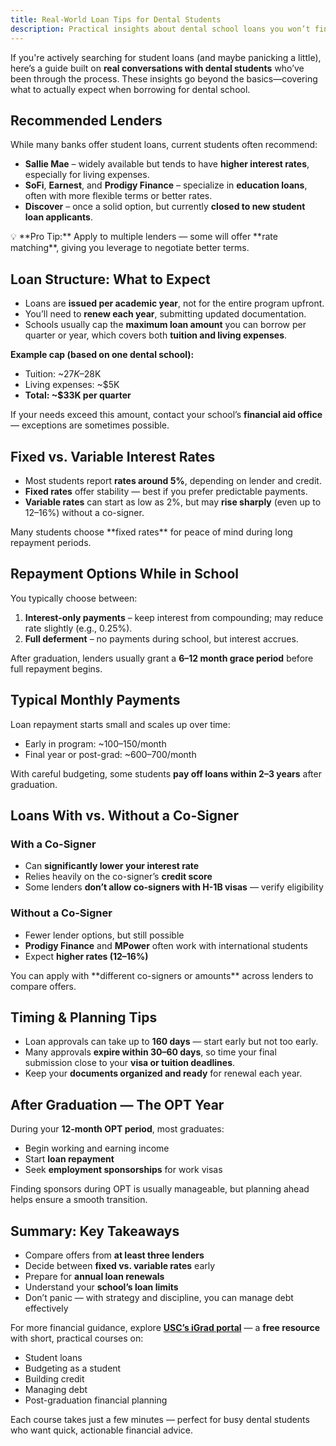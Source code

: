 ```yaml
---
title: Real-World Loan Tips for Dental Students
description: Practical insights about dental school loans you won’t find on official websites
---
```


If you're actively searching for student loans (and maybe panicking a little),
here’s a guide built on **real conversations with dental students** who’ve been
through the process. These insights go beyond the basics—covering what to
actually expect when borrowing for dental school.

## Recommended Lenders

While many banks offer student loans, current students often recommend:

- **Sallie Mae** – widely available but tends to have **higher interest rates**, especially for living expenses.
- **SoFi**, **Earnest**, and **Prodigy Finance** – specialize in **education loans**, often with more flexible terms or better rates.
- **Discover** – once a solid option, but currently **closed to new student loan applicants**.

<Aside>
  💡 **Pro Tip:** Apply to multiple lenders — some will offer **rate matching**, giving you leverage
  to negotiate better terms.
</Aside>

## Loan Structure: What to Expect

- Loans are **issued per academic year**, not for the entire program upfront.
- You’ll need to **renew each year**, submitting updated documentation.
- Schools usually cap the **maximum loan amount** you can borrow per quarter or year, which covers both **tuition and living expenses**.

**Example cap (based on one dental school):**

- Tuition: ~$27K–$28K
- Living expenses: ~$5K
- **Total: ~$33K per quarter**

If your needs exceed this amount, contact your school’s **financial aid office** — exceptions are sometimes possible.

## Fixed vs. Variable Interest Rates

- Most students report **rates around 5%**, depending on lender and credit.
- **Fixed rates** offer stability — best if you prefer predictable payments.
- **Variable rates** can start as low as 2%, but may **rise sharply** (even up to 12–16%) without a co-signer.

<Aside>Many students choose **fixed rates** for peace of mind during long repayment periods.</Aside>

## Repayment Options While in School

You typically choose between:

1. **Interest-only payments** – keep interest from compounding; may reduce rate slightly (e.g., 0.25%).
2. **Full deferment** – no payments during school, but interest accrues.

After graduation, lenders usually grant a **6–12 month grace period** before full repayment begins.

## Typical Monthly Payments

Loan repayment starts small and scales up over time:

- Early in program: ~$100–$150/month
- Final year or post-grad: ~$600–$700/month

With careful budgeting, some students **pay off loans within 2–3 years** after graduation.

## Loans With vs. Without a Co-Signer

### With a Co-Signer

- Can **significantly lower your interest rate**
- Relies heavily on the co-signer’s **credit score**
- Some lenders **don’t allow co-signers with H-1B visas** — verify eligibility

### Without a Co-Signer

- Fewer lender options, but still possible
- **Prodigy Finance** and **MPower** often work with international students
- Expect **higher rates (12–16%)**

<Aside>
  You can apply with **different co-signers or amounts** across lenders to compare offers.
</Aside>

## Timing & Planning Tips

- Loan approvals can take up to **160 days** — start early but not too early.
- Many approvals **expire within 30–60 days**, so time your final submission close to your **visa or tuition deadlines**.
- Keep your **documents organized and ready** for renewal each year.

## After Graduation — The OPT Year

During your **12-month OPT period**, most graduates:

- Begin working and earning income
- Start **loan repayment**
- Seek **employment sponsorships** for work visas

Finding sponsors during OPT is usually manageable, but planning ahead helps ensure a smooth transition.

## Summary: Key Takeaways

- Compare offers from **at least three lenders**
- Decide between **fixed vs. variable rates** early
- Prepare for **annual loan renewals**
- Understand your **school’s loan limits**
- Don’t panic — with strategy and discipline, you can manage debt effectively

For more financial guidance, explore [**USC’s iGrad portal**](https://usc.igrad.com/courses) — a **free resource** with short, practical courses on:

- Student loans
- Budgeting as a student
- Building credit
- Managing debt
- Post-graduation financial planning

Each course takes just a few minutes — perfect for busy dental students who want quick, actionable financial advice.
